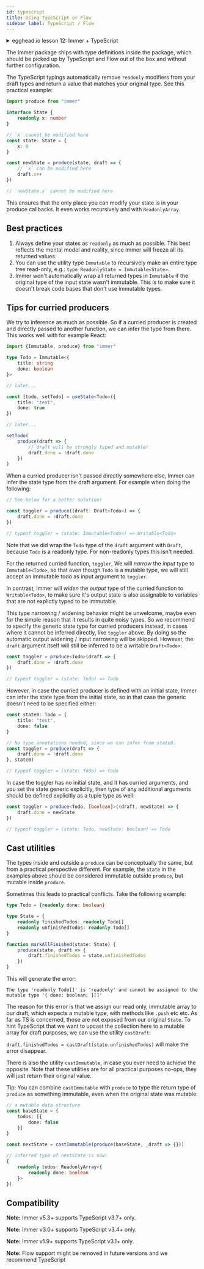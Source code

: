 ```yaml
---
id: typescript
title: Using TypeScript or Flow
sidebar_label: TypeScript / Flow
---
```


<center>
	<div
		data-ea-publisher="immerjs"
		data-ea-type="image"
		className="horizontal bordered"
	></div>
</center> <details>
	<summary className="egghead-summary">
		egghead.io lesson 12: Immer + TypeScript
	</summary>
	<br />
	<div>
		<iframe
			width="760"
			height="427"
			scrolling="no"
			src="https://egghead.io/lessons/react-type-immutable-immer-data-with-typescript/embed"
		></iframe>
	</div>
	<a
		className="egghead-link"
		href="https://egghead.io/lessons/react-type-immutable-immer-data-with-typescript"
	>
		Hosted on egghead.io
	</a>
</details>

The Immer package ships with type definitions inside the package, which should be picked up by TypeScript and Flow out of the box and without further configuration.

The TypeScript typings automatically remove `readonly` modifiers from your draft types and return a value that matches your original type. See this practical example:

```ts
import produce from "immer"

interface State {
	readonly x: number
}

// `x` cannot be modified here
const state: State = {
	x: 0
}

const newState = produce(state, draft => {
	// `x` can be modified here
	draft.x++
})

// `newState.x` cannot be modified here
```

This ensures that the only place you can modify your state is in your produce callbacks. It even works recursively and with `ReadonlyArray`.

## Best practices

1. Always define your states as `readonly` as much as possible. This best reflects the mental model and reality, since Immer will freeze all its returned values.
2. You can use the utility type `Immutable` to recursively make an entire type tree read-only, e.g.: `type ReadonlyState = Immutable<State>`.
3. Immer won't automatically wrap all returned types in `Immutable` if the original type of the input state wasn't immutable. This is to make sure it doesn't break code bases that don't use immutable types.

## Tips for curried producers

We try to inference as much as possible. So if a curried producer is created and directly passed to another function, we can infer the type from there. This works well with for example React:

```typescript
import {Immutable, produce} from "immer"

type Todo = Immutable<{
	title: string
	done: boolean
}>

// later...

const [todo, setTodo] = useState<Todo>({
	title: "test",
	done: true
})

// later...

setTodo(
	produce(draft => {
		// draft will be strongly typed and mutable!
		draft.done = !draft.done
	})
)
```

When a curried producer isn't passed directly somewhere else, Immer can infer the state type from the draft argument. For example when doing the following:

```typescript
// See below for a better solution!

const toggler = produce((draft: Draft<Todo>) => {
	draft.done = !draft.done
})

// typeof toggler = (state: Immutable<Todo>) => Writable<Todo>
```

Note that we did wrap the `Todo` type of the `draft` argument with `Draft`, because `Todo` is a readonly type. For non-readonly types this isn't needed.

For the returned curried function, `toggler`, We will _narrow_ the _input_ type to `Immutable<Todo>`, so that even though `Todo` is a mutable type, we will still accept an immutable todo as input argument to `toggler`.

In contrast, Immer will _widen_ the _output_ type of the curried function to `Writable<Todo>`, to make sure it's output state is also assignable to variables that are not explictly typed to be immutable.

This type narrowing / widening behavior might be unwelcome, maybe even for the simple reason that it results in quite noisy types. So we recommend to specify the generic state type for curried producers instead, in cases where it cannot be inferred directly, like `toggler` above. By doing so the automatic output widening / input narrowing will be skipped. However, the `draft` argument itself will still be inferred to be a writable `Draft<Todo>`:

```typescript
const toggler = produce<Todo>(draft => {
	draft.done = !draft.done
})

// typeof toggler = (state: Todo) => Todo
```

However, in case the curried producer is defined with an initial state, Immer can infer the state type from the initial state, so in that case the generic doesn't need to be specified either:

```typescript
const state0: Todo = {
	title: "test",
	done: false
}

// No type annotations needed, since we can infer from state0.
const toggler = produce(draft => {
	draft.done = !draft.done
}, state0)

// typeof toggler = (state: Todo) => Todo
```

In case the toggler has no initial state, and it has curried arguments, and you set the state generic explicitly, then type of any additional arguments should be defined explicitly as a tuple type as well:

```typescript
const toggler = produce<Todo, [boolean]>((draft, newState) => {
	draft.done = newState
})

// typeof toggler = (state: Todo, newState: boolean) => Todo
```

## Cast utilities

The types inside and outside a `produce` can be conceptually the same, but from a practical perspective different. For example, the `State` in the examples above should be considered immutable outside `produce`, but mutable inside `produce`.

Sometimes this leads to practical conflicts. Take the following example:

```typescript
type Todo = {readonly done: boolean}

type State = {
	readonly finishedTodos: readonly Todo[]
	readonly unfinishedTodos: readonly Todo[]
}

function markAllFinished(state: State) {
	produce(state, draft => {
		draft.finishedTodos = state.unfinishedTodos
	})
}
```

This will generate the error:

```
The type 'readonly Todo[]' is 'readonly' and cannot be assigned to the mutable type '{ done: boolean; }[]'
```

The reason for this error is that we assign our read only, immutable array to our draft, which expects a mutable type, with methods like `.push` etc etc. As far as TS is concerned, those are not exposed from our original `State`. To hint TypeScript that we want to upcast the collection here to a mutable array for draft purposes, we can use the utility `castDraft`:

`draft.finishedTodos = castDraft(state.unfinishedTodos)` will make the error disappear.

There is also the utility `castImmutable`, in case you ever need to achieve the opposite. Note that these utilities are for all practical purposes no-ops, they will just return their original value.

Tip: You can combine `castImmutable` with `produce` to type the return type of `produce` as something immutable, even when the original state was mutable:

```typescript
// a mutable data structure
const baseState = {
	todos: [{
		done: false
	}]
}

const nextState = castImmutable(produce(baseState, _draft => {}))

// inferred type of nextState is now:
{
	readonly todos: ReadonlyArray<{
		readonly done: boolean
	}>
})
```

## Compatibility

**Note:** Immer v5.3+ supports TypeScript v3.7+ only.

**Note:** Immer v3.0+ supports TypeScript v3.4+ only.

**Note:** Immer v1.9+ supports TypeScript v3.1+ only.

**Note:** Flow support might be removed in future versions and we recommend TypeScript
